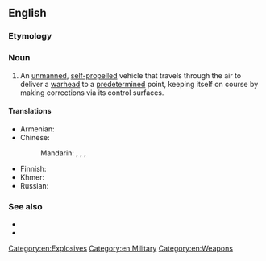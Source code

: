 ==English==
{{wikipedia}}

===Etymology===
{{com|en|guided|missile}}

===Noun===
{{en-noun}}

# An [[unmanned]], [[self-propelled]] vehicle that travels through the air to deliver a [[warhead]] to a [[predetermined]] point, keeping itself on course by making corrections via its control surfaces.

====Translations====
{{trans-top|unmanned, self-propelled vehicle that travels through the air}}
* Armenian: {{t|hy|կառավարելի հրթիռ|sc=Armn}}
* Chinese:
*: Mandarin: {{t+|cmn|導彈|sc=Hani}}, {{t+|cmn|导弹|tr=dǎodàn|sc=Hani}}, {{t+|cmn|導向飛彈|sc=Hani}}, {{t+|cmn|导向飞弹|tr=dǎoxiàng fēidàn|sc=Hani}}
{{trans-mid}}
* Finnish: {{t+|fi|ohjus}}
* Khmer: {{t|km|កាំជ្រួចផ្លោងបញ្ជាទិស|tr=kamcruəc plaoŋ bɑɲcie tɨh|sc=Khmr}}
* Russian: {{t|ru|управля́емая раке́та}}
{{trans-bottom}}

===See also===
* {{l|en|ballistic missile}}
* {{l|en|cruise missile}}

[[Category:en:Explosives]]
[[Category:en:Military]]
[[Category:en:Weapons]]